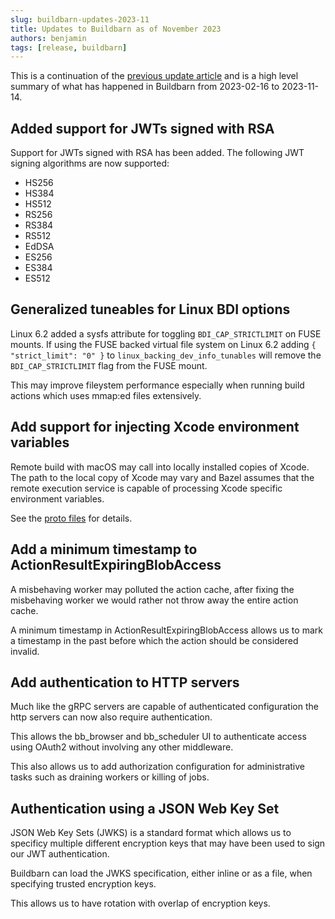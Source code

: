 ```yaml
---
slug: buildbarn-updates-2023-11
title: Updates to Buildbarn as of November 2023
authors: benjamin
tags: [release, buildbarn]
---
```


This is a continuation of the
[previous update article](/blog/bb-deployments-updates-2023-02)
and is a high level summary of what has happened in Buildbarn from 2023-02-16 to 2023-11-14.

## Added support for JWTs signed with RSA

Support for JWTs signed with RSA has been added.
The following JWT signing algorithms are now supported:

- HS256
- HS384
- HS512
- RS256
- RS384
- RS512
- EdDSA
- ES256
- ES384
- ES512

## Generalized tuneables for Linux BDI options

Linux 6.2 added a sysfs attribute for toggling `BDI_CAP_STRICTLIMIT` on FUSE mounts.
If using the FUSE backed virtual file system on Linux 6.2
adding `{ "strict_limit": "0" }` to `linux_backing_dev_info_tunables`
will remove the `BDI_CAP_STRICTLIMIT` flag from the FUSE mount.

This may improve fileystem performance
especially when running build actions which
uses mmap:ed files extensively.

## Add support for injecting Xcode environment variables

Remote build with macOS may call into locally installed copies of Xcode.
The path to the local copy of Xcode may vary
and Bazel assumes that the remote execution service
is capable of processing Xcode specific environment variables.

See the [proto files](https://github.com/buildbarn/bb-remote-execution/blob/master/pkg/proto/configuration/bb_runner/bb_runner.proto#L133) for details.

## Add a minimum timestamp to ActionResultExpiringBlobAccess

A misbehaving worker may polluted the action cache,
after fixing the misbehaving worker
we would rather not throw away the entire action cache.

A minimum timestamp in ActionResultExpiringBlobAccess
allows us to mark a timestamp in the past
before which the action should be considered invalid.

## Add authentication to HTTP servers

Much like the gRPC servers are capable of authenticated configuration
the http servers can now also require authentication.

This allows the bb_browser and bb_scheduler UI
to authenticate access using OAuth2 without involving any other middleware.

This also allows us to add authorization configuration for administrative tasks
such as draining workers or killing of jobs.

## Authentication using a JSON Web Key Set

JSON Web Key Sets (JWKS) is a standard format
which allows us to specificy multiple different encryption keys
that may have been used to sign our JWT authentication.

Buildbarn can load the JWKS specification,
either inline or as a file,
when specifying trusted encryption keys.

This allows us to have rotation with overlap of encryption keys.

